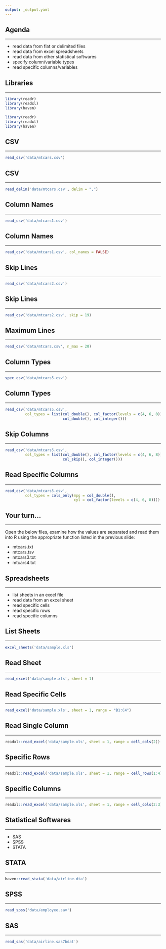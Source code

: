 ```yaml
---
output: _output.yaml
---
```


## {data-background="images/import.png"}

## Agenda

<hr>

- read data from flat or delimited files
- read data from excel spreadsheets
- read data from other statistical softwares
- specify column/variable types
- read specific columns/variables 

## Libraries

<hr>

```r
library(readr)
library(readxl)
library(haven)
```

```r
library(readr)
library(readxl)
library(haven)
```

## {data-background="images/csv_file.png"}

## {data-background="images/semi_colon_file.png"}

## {data-background="images/space_file.png"}

## {data-background="images/tab_file.png"}

## CSV 

<hr>

```r
read_csv('data/mtcars.csv')
```

## CSV 

<hr>

```r
read_delim('data/mtcars.csv', delim = ",")
```

## {data-background="images/columns_names.png"}

## Column Names 

<hr>

```r
read_csv('data/mtcars1.csv')
```

## Column Names 

<hr>

```r
read_csv('data/mtcars1.csv', col_names = FALSE)
```

## {data-background="images/mtcars_skip_lines_file.png"}

## Skip Lines 

<hr>

```r
read_csv('data/mtcars2.csv')
```

## Skip Lines 

<hr>

```r
read_csv('data/mtcars2.csv', skip = 19)
```

## Maximum Lines 

<hr>

```r
read_csv('data/mtcars.csv', n_max = 20)
```

## {data-background="images/column_types_list_canva.png"}

## Column Types

<hr>

```r
spec_csv('data/mtcars5.csv')
```

## {data-background="images/column_objective_canva.png"}

## Column Types 

<hr>

```r
read_csv('data/mtcars5.csv', 
         col_types = list(col_double(), col_factor(levels = c(4, 6, 8)),
                          col_double(), col_integer()))
```

## Skip Columns

<hr>

```r
read_csv('data/mtcars5.csv', 
         col_types = list(col_double(), col_factor(levels = c(4, 6, 8)),
                          col_skip(), col_integer()))
```


## Read Specific Columns 

<hr>

```r
read_csv('data/mtcars5.csv', 
         col_types = cols_only(mpg = col_double(), 
                               cyl = col_factor(levels = c(4, 6, 8))))
```

## {data-background="images/import_funcs.png"}

## Your turn...

<hr>

Open the below files, examine how the values are separated and read them into R
using the appropriate function listed in the previous slide:

- mtcars.txt
- mtcars.tsv
- mtcars3.txt
- mtcars4.txt

## Spreadsheets

<hr>

- list sheets in an excel file
- read data from an excel sheet
- read specific cells
- read specific rows
- read specific columns

## List Sheets

<hr>

```r
excel_sheets('data/sample.xls')
```

## Read Sheet

<hr>

```r
read_excel('data/sample.xls', sheet = 1)
```

## {data-background="images/readxl_range_canva.png"}

## Read Specific Cells

<hr>

```r
read_excel('data/sample.xls', sheet = 1, range = "B1:C4")
```

## Read Single Column

<hr>

```r
readxl::read_excel('data/sample.xls', sheet = 1, range = cell_cols(2))
```


## Specific Rows

<hr>

```r
readxl::read_excel('data/sample.xls', sheet = 1, range = cell_rows(1:4))
```

## Specific Columns

<hr>

```r
readxl::read_excel('data/sample.xls', sheet = 1, range = cell_cols(2:3))
```


## Statistical Softwares

<hr>

- SAS
- SPSS
- STATA

## STATA

<hr>

```r
haven::read_stata('data/airline.dta')  
```

## SPSS

<hr>

```r
read_spss('data/employee.sav')  
```

## SAS

<hr>

```r
read_sas('data/airline.sas7bdat')
```

## {data-background="images/readxl_functions_summary_canva.png"}


## {data-background="images/thankyou.png"}

